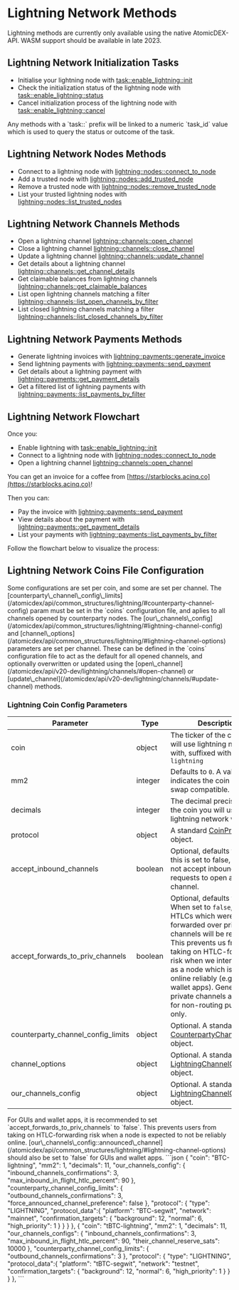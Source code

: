 

# Lightning Network Methods

<Note>
  Lightning methods are currently only available using the native AtomicDEX-API. WASM support should be available in late 2023.
</Note>

## Lightning Network Initialization Tasks

*   Initialise your lightning node with [task::enable\_lightning::init](/atomicdex/api/v20-dev/lightning/activation/#initialize-lightning)
*   Check the initialization status of the lightning node with [task::enable\_lightning::status](/atomicdex/api/v20-dev/lightning/activation/#initialization-status)
*   Cancel initialization process of the lightning node with [task::enable\_lightning::cancel](/atomicdex/api/v20-dev/lightning/activation/#cancel-initialization)

<Note>
  Any methods with a `task::` prefix will be linked to a numeric `task_id` value which is used to query the status or outcome of the task.
</Note>

## Lightning Network Nodes Methods

*   Connect to a lightning node with [lightning::nodes::connect\_to\_node](/atomicdex/api/v20-dev/lightning/nodes/#connect-to-node)
*   Add a trusted node with [lightning::nodes::add\_trusted\_node](/atomicdex/api/v20-dev/lightning/nodes/#add-trusted-node)
*   Remove a trusted node with [lightning::nodes::remove\_trusted\_node](/atomicdex/api/v20-dev/lightning/nodes/#remove-trusted-node)
*   List your trusted lightning nodes with [lightning::nodes::list\_trusted\_nodes](/atomicdex/api/v20-dev/lightning/nodes/#list-trusted-nodes)

## Lightning Network Channels Methods

*   Open a lightning channel [lightning::channels::open\_channel](/atomicdex/api/v20-dev/lightning/channels/#open-channel)
*   Close a lightning channel [lightning::channels::close\_channel](/atomicdex/api/v20-dev/lightning/channels/#close-channel)
*   Update a lightning channel [lightning::channels::update\_channel](/atomicdex/api/v20-dev/lightning/channels/#update-channel)
*   Get details about a lightning channel [lightning::channels::get\_channel\_details](/atomicdex/api/v20-dev/lightning/channels/#get-channel-details)
*   Get claimable balances from lightning channels [lightning::channels::get\_claimable\_balances](/atomicdex/api/v20-dev/lightning/channels/#get-claimable-balances)
*   List open lightning channels matching a filter [lightning::channels::list\_open\_channels\_by\_filter](/atomicdex/api/v20-dev/lightning/channels/#list-open-channels-by-filter)
*   List closed lightning channels matching a filter [lightning::channels::list\_closed\_channels\_by\_filter](/atomicdex/api/v20-dev/lightning/channels/#list-closed-channels-by-filter)

## Lightning Network Payments Methods

*   Generate lightning invoices with [lightning::payments::generate\_invoice](/atomicdex/api/v20-dev/lightning/payments/#generate-invoice)
*   Send lightning payments with [lightning::payments::send\_payment](/atomicdex/api/v20-dev/lightning/payments/#send-payment)
*   Get details about a lightning payment with [lightning::payments::get\_payment\_details](/atomicdex/api/v20-dev/lightning/payments/#get-payment-details)
*   Get a filtered list of lightning payments with [lightning::payments::list\_payments\_by\_filter](/atomicdex/api/v20-dev/lightning/payments/#list-payments-by-filter)

## Lightning Network Flowchart

Once you:

*   Enable lightning with [task::enable\_lightning::init](/atomicdex/api/v20-dev/lightning/activation/#initialize-lightning)
*   Connect to a lightning node with [lightning::nodes::connect\_to\_node](/atomicdex/api/v20-dev/lightning/nodes/#connect-to-node)
*   Open a lightning channel [lightning::channels::open\_channel](/atomicdex/api/v20-dev/lightning/channels/#open-channel)

You can get an invoice for a coffee from [https://starblocks.acinq.co](https://starblocks.acinq.co)!

Then you can:

*   Pay the invoice with [lightning::payments::send\_payment](/atomicdex/api/v20-dev/lightning/payments/#send-payment)
*   View details about the payment with [lightning::payments::get\_payment\_details](/atomicdex/api/v20-dev/lightning/payments/#get-payment-details)
*   List your payments with [lightning::payments::list\_payments\_by\_filter](/atomicdex/api/v20-dev/lightning/payments/#list-payments-by-filter)

Follow the flowchart below to visualize the process:

<OptimizedImage src={lightningflowchart} classNaming="w-full" alt="Lighning Network Flowchart" />

## Lightning Network Coins File Configuration

<Note>
  Some configurations are set per coin, and some are set per channel. The [counterparty\_channel\_config\_limits](/atomicdex/api/common_structures/lightning/#counterparty-channel-config) param must be set in the `coins` configuration file, and aplies to all channels opened by counterparty nodes. The [our\_channels\_config](/atomicdex/api/common_structures/lightning/#lightning-channel-config) and [channel\_options](/atomicdex/api/common_structures/lightning/#lightning-channel-options) parameters are set per channel. These can be defined in the `coins` configuration file to act as the default for all opened channels, and optionally overwritten or updated using the [open\_channel](/atomicdex/api/v20-dev/lightning/channels/#open-channel) or [update\_channel](/atomicdex/api/v20-dev/lightning/channels/#update-channel) methods.
</Note>

### Lightning Coin Config Parameters

| Parameter                             | Type    | Description                                                                                                                                                                                                                                                                                                                                    |
| ------------------------------------- | ------- | ---------------------------------------------------------------------------------------------------------------------------------------------------------------------------------------------------------------------------------------------------------------------------------------------------------------------------------------------- |
| coin                                  | object  | The ticker of the coin you will use lightning network with, suffixed with `-lightning`                                                                                                                                                                                                                                                         |
| mm2                                   | integer | Defaults to `0`. A value of `1`, indicates the coin is atomic swap compatible.                                                                                                                                                                                                                                                                 |
| decimals                              | integer | The decimal precision of the coin you will use the lightning network with.                                                                                                                                                                                                                                                                     |
| protocol                              | object  | A standard [CoinProtocol](/atomicdex/api/common_structures/activation/#coin-protocol) object.                                                                                                                                                                                                                                                  |
| accept\_inbound\_channels             | boolean | Optional, defaults to `true`. If this is set to false, we do not accept inbound requests to open a new channel.                                                                                                                                                                                                                                |
| accept\_forwards\_to\_priv\_channels  | boolean | Optional, defaults to `false`. When set to `false`, any HTLCs which were to be forwarded over private channels will be rejected. This prevents us from taking on HTLC-forwarding risk when we intend to run as a node which is not online reliably (e.g. GUI wallet apps). Generally, private channels are used for non-routing purposes only. |
| counterparty\_channel\_config\_limits | object  | Optional. A standard [CounterpartyChannelConfig](/atomicdex/api/common_structures/lightning/#counterparty-channel-config) object.                                                                                                                                                                                                              |
| channel\_options                      | object  | Optional. A standard [LightningChannelOptions](/atomicdex/api/common_structures/lightning/#lightning-channel-options) object.                                                                                                                                                                                                                  |
| our\_channels\_config                 | object  | Optional. A standard [LightningChannelConfig](/atomicdex/api/common_structures/lightning/#lightning-channel-config) object.                                                                                                                                                                                                                    |

<Note>
  For GUIs and wallet apps, it is recommended to set `accept_forwards_to_priv_channels` to `false`. This prevents users from taking on HTLC-forwarding risk when a node is expected to not be reliably online. [our\_channels\_config::announced\_channel](/atomicdex/api/common_structures/lightning/#lightning-channel-options) should also be set to `false` for GUIs and wallet apps.
</Note>

<CollapsibleSection expandedText="Hide Example Config" collapsedText="Show Example Config">
  ```json
    {
      "coin": "BTC-lightning",
      "mm2": 1,
      "decimals": 11,
      "our_channels_config": {
          "inbound_channels_confirmations": 3,
          "max_inbound_in_flight_htlc_percent": 90
      },
      "counterparty_channel_config_limits": {
          "outbound_channels_confirmations": 3,
          "force_announced_channel_preference": false
      },
      "protocol": {
          "type": "LIGHTNING",
          "protocol_data":{
              "platform": "BTC-segwit",
              "network": "mainnet",
              "confirmation_targets": {
                  "background": 12,
                  "normal": 6,
                  "high_priority": 1
              }
          }
      }
    },
    {
      "coin": "tBTC-lightning",
      "mm2": 1,
      "decimals": 11,
      "our_channels_configs": {
          "inbound_channels_confirmations": 3,
          "max_inbound_in_flight_htlc_percent": 90,
          "their_channel_reserve_sats": 10000
      },
      "counterparty_channel_config_limits": { 
          "outbound_channels_confirmations": 3
      },
      "protocol": {
          "type": "LIGHTNING",
          "protocol_data":{
              "platform": "tBTC-segwit",
              "network": "testnet",
              "confirmation_targets": {
                  "background": 12,
                  "normal": 6,
                  "high_priority": 1
              }
          }
      }
    },
  ```
</CollapsibleSection>
